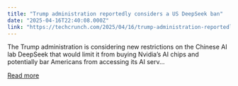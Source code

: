 ```yaml
---
title: "Trump administration reportedly considers a US DeepSeek ban"
date: "2025-04-16T22:40:08.000Z"
link: "https://techcrunch.com/2025/04/16/trump-administration-reportedly-considers-a-us-deepseek-ban/"
---
```


The Trump administration is considering new restrictions on the Chinese AI lab DeepSeek that would limit it from buying Nvidia&#8217;s AI chips and potentially bar Americans from accessing its AI serv...

[Read more](https://techcrunch.com/2025/04/16/trump-administration-reportedly-considers-a-us-deepseek-ban/)
